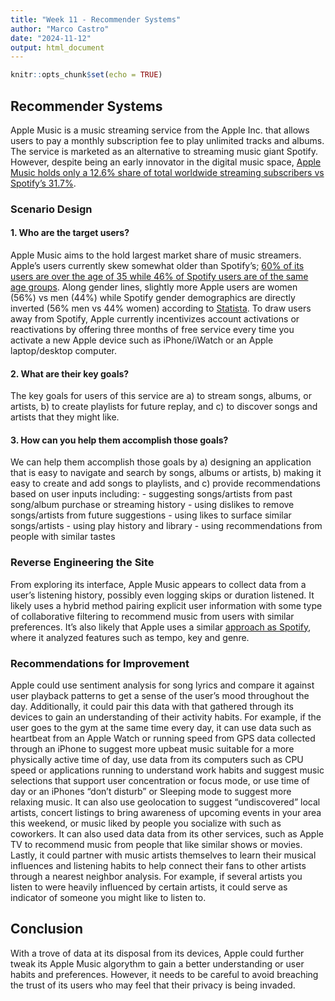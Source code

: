 ```yaml
---
title: "Week 11 - Recommender Systems"
author: "Marco Castro"
date: "2024-11-12"
output: html_document
---
```


```r
knitr::opts_chunk$set(echo = TRUE)
```

## Recommender Systems

Apple Music is a music streaming service from the Apple Inc. that allows users to pay a monthly subscription fee to play unlimited tracks and albums. The service is marketed as an alternative to streaming music giant Spotify. However, despite being an early innovator in the digital music space, [Apple Music holds only a 12.6% share of total worldwide streaming subscribers vs Spotify's 31.7%](https://www.statista.com/statistics/653926/music-streaming-service-subscriber-share/).

### Scenario Design

#### 1. Who are the target users?

Apple Music aims to the hold largest market share of music streamers.  Apple's users currently skew somewhat older than Spotify's; [60% of its users are over the age of 35 while 46% of Spotify users are of the same age groups](https://splice.com/blog/best-streaming-service-music/). Along gender lines, slightly more Apple users are women (56%) vs men (44%) while Spotify gender demographics are directly inverted (56% men vs 44% women) according to [Statista](https://www.statista.com/statistics/822927/apple-music-user-gender/). To draw users away from Spotify, Apple currently incentivizes account activations or reactivations by offering three months of free service every time you activate a new Apple device such as iPhone/iWatch or an Apple laptop/desktop computer. 

#### 2. What are their key goals?

The key goals for users of this service are 
a) to stream songs, albums, or artists, 
b) to create playlists for future replay, and 
c) to discover songs and artists that they might like.

#### 3. How can you help them accomplish those goals?

We can help them accomplish those goals by 
a) designing an application that is easy to navigate and search by songs, albums or artists,
b) making it easy to create and add songs to playlists, and
c) provide recommendations based on user inputs including:
- suggesting songs/artists from past song/album purchase or streaming history
- using dislikes to remove songs/artists from future suggestions
- using likes to surface similar songs/artists
- using play history and library
- using recommendations from people with similar tastes

### Reverse Engineering the Site

From exploring its interface, Apple Music appears to collect data from a user's listening history, possibly even logging skips or duration listened. It likely uses a hybrid method pairing explicit user information with some type of collaborative filtering to recommend music from users with similar preferences. It's also likely that Apple uses a similar [approach as Spotify](https://blog.landr.com/spotify-algorithm/), where it analyzed features such as tempo, key and genre.

### Recommendations for Improvement

Apple could use sentiment analysis for song lyrics and compare it against user playback patterns to get a sense of the user's mood throughout the day. Additionally, it could pair this data with that gathered through its devices to gain an understanding of their activity habits. For example, if the user goes to the gym at the same time every day, it can use data such as heartbeat from an Apple Watch or running speed from GPS data collected through an iPhone to suggest more upbeat music suitable for a more physically active time of day, use data from its computers such as CPU speed or applications running to understand work habits and suggest music selections that support user concentration or focus mode, or use time of day or an iPhones "don't disturb" or Sleeping mode to suggest more relaxing music. It can also use geolocation to suggest "undiscovered" local artists, concert listings to bring awareness of upcoming events in your area this weekend, or music liked by people you socialize with such as coworkers. It can also used data data from its other services, such as Apple TV to recommend music from people that like similar shows or movies. Lastly, it could partner with music artists themselves to learn their musical influences and listening habits to help connect their fans to other artists through a nearest neighbor analysis. For example, if several artists you listen to were heavily influenced by certain artists, it could serve as indicator of someone you might like to listen to.

## Conclusion
With a trove of data at its disposal from its devices, Apple could further tweak its Apple Music algorythm to gain a better understanding or user habits and preferences. However, it needs to be careful to avoid breaching the trust of its users who may feel 
that their privacy is being invaded.